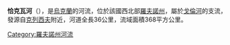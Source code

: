 '''恰克瓦河'''（{{lang-uk|Чаква}}），是[[烏克蘭|烏克蘭]]的河流，位於該國西北部[[羅夫諾州|羅夫諾州]]，屬於[[戈倫河|戈倫河]]的支流，發源自[[克列西夫|克列西夫]]附近，河道全長36公里，流域面積368平方公里。

{{DEFAULTSORT:Чаква (річка)}}
[[Category:羅夫諾州河流|Category:羅夫諾州河流]]


{{Ukraine-river-stub}}